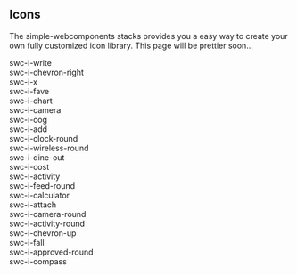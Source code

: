 
<Meta title="Iconography/Icons" />

## Icons
The simple-webcomponents stacks provides you a easy way to create your own fully customized icon library. This page will be prettier soon...
 <div>
    <swc-i-write size="100"></swc-i-write>
    <span>swc-i-write</span>
  </div>
 <div>
    <swc-i-chevron-right size="100"></swc-i-chevron-right>
    <span>swc-i-chevron-right</span>
  </div>
 <div>
    <swc-i-x size="100"></swc-i-x>
    <span>swc-i-x</span>
  </div>
 <div>
    <swc-i-fave size="100"></swc-i-fave>
    <span>swc-i-fave</span>
  </div>
 <div>
    <swc-i-chart size="100"></swc-i-chart>
    <span>swc-i-chart</span>
  </div>
 <div>
    <swc-i-camera size="100"></swc-i-camera>
    <span>swc-i-camera</span>
  </div>
 <div>
    <swc-i-cog size="100"></swc-i-cog>
    <span>swc-i-cog</span>
  </div>
 <div>
    <swc-i-add size="100"></swc-i-add>
    <span>swc-i-add</span>
  </div>
 <div>
    <swc-i-clock-round size="100"></swc-i-clock-round>
    <span>swc-i-clock-round</span>
  </div>
 <div>
    <swc-i-wireless-round size="100"></swc-i-wireless-round>
    <span>swc-i-wireless-round</span>
  </div>
 <div>
    <swc-i-dine-out size="100"></swc-i-dine-out>
    <span>swc-i-dine-out</span>
  </div>
 <div>
    <swc-i-cost size="100"></swc-i-cost>
    <span>swc-i-cost</span>
  </div>
 <div>
    <swc-i-activity size="100"></swc-i-activity>
    <span>swc-i-activity</span>
  </div>
 <div>
    <swc-i-feed-round size="100"></swc-i-feed-round>
    <span>swc-i-feed-round</span>
  </div>
 <div>
    <swc-i-calculator size="100"></swc-i-calculator>
    <span>swc-i-calculator</span>
  </div>
 <div>
    <swc-i-attach size="100"></swc-i-attach>
    <span>swc-i-attach</span>
  </div>
 <div>
    <swc-i-camera-round size="100"></swc-i-camera-round>
    <span>swc-i-camera-round</span>
  </div>
 <div>
    <swc-i-activity-round size="100"></swc-i-activity-round>
    <span>swc-i-activity-round</span>
  </div>
 <div>
    <swc-i-chevron-up size="100"></swc-i-chevron-up>
    <span>swc-i-chevron-up</span>
  </div>
 <div>
    <swc-i-fall size="100"></swc-i-fall>
    <span>swc-i-fall</span>
  </div>
 <div>
    <swc-i-approved-round size="100"></swc-i-approved-round>
    <span>swc-i-approved-round</span>
  </div>
 <div>
    <swc-i-compass size="100"></swc-i-compass>
    <span>swc-i-compass</span>
  </div>
